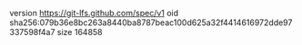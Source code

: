 version https://git-lfs.github.com/spec/v1
oid sha256:079b36e8bc263a8440ba8787beac100d625a32f4414616972dde97337598f4a7
size 164858
